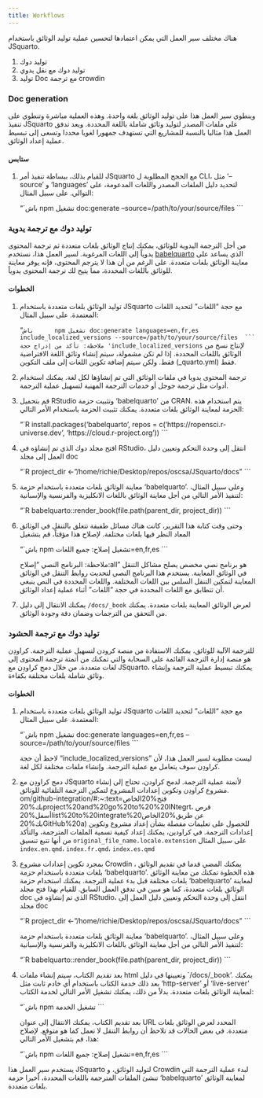 ```yaml
--- 
title: Workflows 
---
```

هناك مختلف سير العمل التي يمكن اعتمادها لتحسين عملية توليد الوثائق باستخدام JSquarto.

1. توليد دوك
2. توليد دوك مع نقل يدوي
3. توليد Doc مع ترجمة crowdin

### Doc generation {#sec-workflows}
وينطوي سير العمل هذا على توليد الوثائق بلغة واحدة. وهذه العملية مباشرة وتنطوي على تنفيذ JSquarto على ملفات المصدر لتوليد وثائق شاملة باللغة المحددة. ويعد تدفق العمل هذا مثاليا بالنسبة للمشاريع التي تستهدف جمهورا لغويا محددا وتسعى إلى تبسيط عملية إعداد الوثائق.

#### ستابس
1. للقيام بذلك، ببساطة تنفيذ أمر JSquarto مع الحجج المطلوبة ل CLI، مثل '--source' و 'languages' لتحديد دليل الملفات المصدر واللغات المدعومة، على التوالي. على سبيل المثال:
   
    “`باش
        npm تشغيل doc:generate --source=/path/to/your/source/files 
    ```

### توليد دوك مع ترجمة يدوية
من أجل الترجمة اليدوية للوثائق، يمكنك إنتاج الوثائق بلغات متعددة ثم ترجمة المحتوى يدوياً إلى اللغات المرغوبة. لسير العمل هذا، نستخدم [babelquarto](https://docs.ropensci.org/babelquarto/) الذي يساعد على معاينة الوثائق بلغات متعددة. على الرغم من أن هذا لا يترجم المحتوى، فإنه يوفر معاينة للوثائق باللغات المحددة، مما يتيح لك ترجمة المحتوى يدوياً.

#### الخطوات
1. توليد الوثائق بلغات متعددة باستخدام JSquarto مع حجة "اللغات" لتحديد اللغات المعتمدة. على سبيل المثال:

    “`باش
        npm تشغيل doc:generate languages=en,fr,es include_localized_versions --source=/path/to/your/source/files
    ```
ملاحظة: تأكد من إدراج حجة 'include_localized_versions` لإنتاج نسخ من الوثائق باللغات المحددة. إذا لم تكن مشمولة، سيتم إنشاء وثائق اللغة الافتراضية فقط. ولكن سيتم إضافة تكوين اللغات إلى ملف التكوين (_quarto.yml) فقط.

2. ترجمة المحتوى يدويا في ملفات الوثائق التي تم إنشاؤها لكل لغة. يمكنك استخدام أدوات مثل ترجمة جوجل أو خدمات الترجمة المهنية لتسهيل عملية الترجمة.

3. قم بتحميل RStudio وتثبيت حزمة 'babelquarto' من CRAN. يتم استخدام هذه الحزمة لمعاينة الوثائق بلغات متعددة. يمكنك تثبيت الحزمة باستخدام الأمر التالي:
    
    “`R
        install.packages('babelquarto', repos = c('https://ropensci.r-universe.dev', 'https://cloud.r-project.org'))
    ```

4. افتح مجلد دوك الذي تم إنشاؤه في RStudio، انتقل إلى وحدة التحكم وتعيين دليل العمل إلى مجلد doc
   
    “`R
        project_dir <- "/home/richie/Desktop/repos/oscsa/JSquarto/docs"
    ```

5. معاينة الوثائق بلغات متعددة باستخدام حزمة 'babelquarto'. وعلى سبيل المثال، لتنفيذ الأمر التالي من أجل معاينة الوثائق باللغات الانكليزية والفرنسية والإسبانية:
    
    “`R
       babelquarto::render_book(file.path(parent_dir, project_dir))
    ```
6. وحتى وقت كتابة هذا التقرير، كانت هناك مسائل طفيفة تتعلق بالتنقل في الوثائق المعاد النظر فيها بلغات مختلفة. لإصلاح هذا مؤقتاً، قم بتشغيل 
    
    “`باش
        npm تشغيل إصلاح: جميع اللغات=en,fr,es
    ```

    ملاحظة: البرنامج النصي "إصلاح:all" هو برنامج نصي مخصص يصلح مشاكل التنقل في الوثائق المعاينة. يستخدم هذا البرنامج النصي لتحديث روابط التنقل في الوثائق المعاينة لتمكين التنقل السلس بين اللغات المختلفة. واللغات المحددة في النص ينبغي أن تتطابق مع اللغات المحددة في حجة "اللغات" أثناء عملية إعداد الوثائق.

7. يمكنك الانتقال إلى دليل `/docs/_book` لعرض الوثائق المعاينة بلغات متعددة. يمكنك من التحقق من الترجمات وضمان دقة وجودة الوثائق.



### توليد دوك مع ترجمة الحشود
للترجمة الآلية للوثائق، يمكنك الاستفادة من منصة كرودن لتسهيل عملية الترجمة. كراودِن هو منصة إدارة الترجمة القائمة على السحابة والتي تمكنك من أتمتة ترجمة المحتوى إلى لغات متعددة. من خلال دمج كراودِن مع JSquarto، يمكنك تبسيط عملية الترجمة وإنشاء وثائق شاملة بلغات مختلفة بكفاءة.

#### الخطوات
1. توليد الوثائق بلغات متعددة باستخدام JSquarto مع حجة "اللغات" لتحديد اللغات المعتمدة. على سبيل المثال:

    “`باش
        npm تشغيل doc:generate languages=en,fr,es --source=/path/to/your/source/files
    ```

    لاحظ أن حجة "include_localized_versions" ليست مطلوبة لسير العمل هذا، لأن كراودِن سوف يتعامل مع عملية الترجمة. وإنشاء ملفات مختلفة لكل لغة.

2. دمج كراودِن مع JSquarto لأتمتة عملية الترجمة. لدمج كراودن، تحتاج إلى إنشاء مشروع كراودِن وتكوين إعدادات المشروع لتمكين الترجمة التلقائية للوثائق. om/github-integration/#:~:text=فتح%20الخاص بك%20project%20and%20go%20to%20%20INtegrt، قرص أسفل%20list%20to%20integrate%20عن طريق%20الخاص بك%20GitHub%20a) للحصول على تعليمات مفصلة بشأن إعداد مشروع وتكوين إعدادات الترجمة.
في كراودين، يمكنك إعداد كيفية تسمية الملفات المترجمة، والتأكد من أنها تتبع تنسيق `original_file_name.locale.extension` على سبيل المثال `index.en.qmd`، `index.fr.qmd`، `index.es.qmd`

3. بمجرد تكوين إعدادات مشروع Crowdin ، يمكنك المضي قدما في تقديم الوثائق بلغات متعددة باستخدام حزمة 'babelquarto'. هذه الخطوة تمكنك من معاينة الوثائق بلغات مختلفة قبل بدء عملية الترجمة. يمكنك استخدام حزمة 'babelquarto' لمعاينة الوثائق بلغات متعددة، كما هو مبين في تدفق العمل السابق. للقيام بهذا فتح مجلد doc الذي تم إنشاؤه في RStudio، انتقل إلى وحدة التحكم وتعيين دليل العمل إلى مجلد doc
    
    “`R
        project_dir <- "/home/richie/Desktop/repos/oscsa/JSquarto/docs"
    ```

    معاينة الوثائق بلغات متعددة باستخدام حزمة 'babelquarto'. وعلى سبيل المثال، لتنفيذ الأمر التالي من أجل معاينة الوثائق باللغات الانكليزية والفرنسية والإسبانية:
    
    “`R
       babelquarto::render_book(file.path(parent_dir, project_dir))
    ```

4. بعد تقديم الكتاب، سيتم إنشاء ملفات html وتعيينها في دليل `/docs/_book'. يمكنك بعد ذلك خدمة الكتاب باستخدام أي خادم ثابت مثل 'http-server' أو 'live-server' لمعاينة الوثائق بلغات متعددة. بدلاً من ذلك، يمكنك تشغيل الأمر التالي لخدمة الكتاب:
    
    “`باش
        npm تشغيل الخدمة
    ```

    بعد تقديم الكتاب، يمكنك الانتقال إلى عنوان URL المحدد لعرض الوثائق بلغات متعددة. في بعض الحالات قد تلاحظ أن روابط التنقل لا تعمل كما هو متوقع. لإصلاح هذا، قم بتشغيل الأمر التالي:
    
    “`باش
        npm تشغيل إصلاح: جميع اللغات=en,fr,es
    ```

يستخدم سير العمل هذا JSquarto لتوليد الوثائق، و Crowdin لبدء عملية الترجمة التي تنشئ الملفات المترجمة باللغات المحددة، أخيرا حزمة 'babelquarto' لمعاينة الوثائق بلغات متعددة. 




